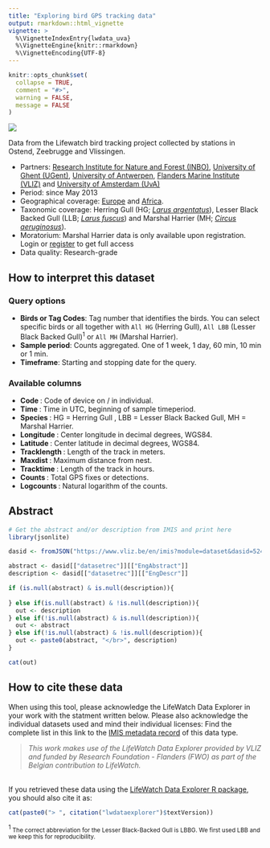 ```yaml
---
title: "Exploring bird GPS tracking data"
output: rmarkdown::html_vignette
vignette: >
  %\VignetteIndexEntry{lwdata_uva}
  %\VignetteEngine{knitr::rmarkdown}
  %\VignetteEncoding{UTF-8}
---
```


```r
knitr::opts_chunk$set(
  collapse = TRUE,
  comment = "#>",
  warning = FALSE,
  message = FALSE
)
```

<!-- Insert image -->
<img src='lwde_birds.png' class='rightimg'  />

<!--- Describe datatype in one or two sentences. -->
Data from the Lifewatch bird tracking project collected by stations in Ostend, Zeebrugge and Vlissingen.

- Partners: [Research Institute for Nature and Forest (INBO)](https://www.vliz.be/en/imis?module=institute&insid=5443), [University of Ghent (UGent)](https://www.vliz.be/en/imis?module=institute&insid=1453), [University of Antwerpen](https://www.vliz.be/en/imis?module=institute&insid=4538), [Flanders Marine Institute (VLIZ)](https://www.vliz.be/en/imis?module=institute&insid=36) and [University of Amsterdam (UvA)](https://www.vliz.be/en/imis?module=institute&insid=5647) 
- Period: since May 2013
- Geographical coverage: [Europe](https://marineregions.org/gazetteer.php?p=details&id=1920) and [Africa](https://marineregions.org/gazetteer.php?p=details&id=1923).
- Taxonomic coverage: Herring Gull (HG; [_Larus argentatus_](https://www.marinespecies.org/aphia.php?p=taxdetails&id=137138)), Lesser Black Backed Gull (LLB; [_Larus fuscus_](https://www.marinespecies.org/aphia.php?p=taxdetails&id=137142)) and Marshal Harrier (MH; [_Circus aeruginosus_](https://www.marinespecies.org/aphia.php?p=taxdetails&id=558541)).
- Moratorium: Marshal Harrier data is only available upon registration. Login or [register](https://rshiny.lifewatch.be/account?p=register) to get full access
- Data quality: Research-grade
 
## How to interpret this dataset
 
### Query options
* **Birds or Tag Codes**: Tag number that identifies the birds. You can select specific birds or all together with `All HG` (Herring Gull), `All LBB` (Lesser Black Backed Gull)<sup>1</sup> or `All MH` (Marshal Harrier).
* **Sample period**: Counts aggregated. One of 1 week, 1 day, 60 min, 10 min or 1 min.
* **Timeframe**: Starting and stopping date for the query.
 
### Available columns
* **Code **: Code of device on / in individual.
* **Time **: Time in UTC, beginning of sample timeperiod.
* **Species **: HG = Herring Gull , LBB = Lesser Black Backed Gull, MH = Marshal Harrier.
* **Longitude **: Center longitude in decimal degrees, WGS84.
* **Latitude **: Center latitude in decimal degrees, WGS84.
* **Tracklength **: Length of the track in meters.
* **Maxdist **: Maximum distance from nest.
* **Tracktime **: Length of the track in hours.
* **Counts **: Total GPS fixes or detections.
* **Logcounts **:  Natural logarithm of the counts.

## Abstract

```r
# Get the abstract and/or description from IMIS and print here
library(jsonlite)

dasid <- fromJSON("https://www.vliz.be/en/imis?module=dataset&dasid=5249&show=json")

abstract <- dasid[["datasetrec"]][["EngAbstract"]]
description <- dasid[["datasetrec"]][["EngDescr"]]

if (is.null(abstract) & is.null(description)){
  
} else if(is.null(abstract) & !is.null(description)){
  out <- description
} else if(!is.null(abstract) & is.null(description)){
  out <- abstract
} else if(!is.null(abstract) & !is.null(description)){
  out <- paste0(abstract, "</br>", description)
}

cat(out)
```


## How to cite these data

When using this tool, please acknowledge the LifeWatch Data Explorer in your work with the statment written below. Please also acknowledge the individual datasets used and mind their individual licenses: Find the complete list in this link to the [IMIS metadata record](https://www.vliz.be/en/imis?module=dataset&dasid=5249) of this data type.

> _This work makes use of the LifeWatch Data Explorer provided by VLIZ and funded by Research Foundation - Flanders (FWO) as part of the Belgian contribution to LifeWatch._

</br>
If you retrieved these data using the [LifeWatch Data Explorer R package](https://github.com/lifewatch/lwdataexplorer/), you should also cite it as: 

```r
cat(paste0("> ", citation("lwdataexplorer")$textVersion))
```

<sup>1</sup><small> The correct abbreviation for the Lesser Black-Backed Gull is LBBG. We first used LBB and we keep this for reproducibility.</small>
